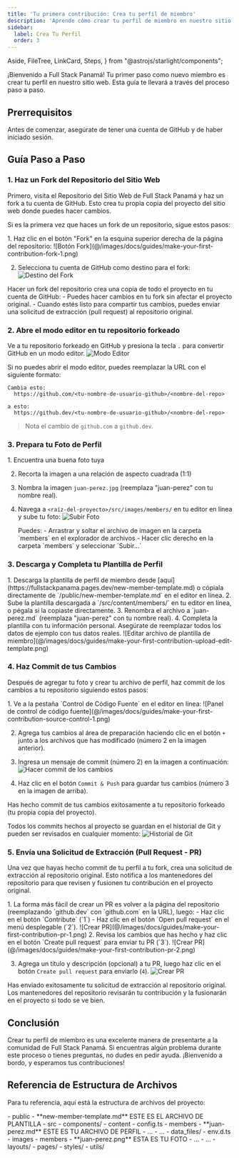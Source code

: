```yaml
---
title: 'Tu primera contribución: Crea tu perfil de miembro'
description: 'Aprende cómo crear tu perfil de miembro en nuestro sitio web'
sidebar:
  label: Crea Tu Perfil
  order: 3
---
```

  Aside,
  FileTree,
  LinkCard,
  Steps,
} from "@astrojs/starlight/components";

¡Bienvenido a Full Stack Panamá! Tu primer paso como nuevo miembro es crear tu perfil en nuestro sitio web. Esta guía te llevará a través del proceso paso a paso.

## Prerrequisitos

Antes de comenzar, asegúrate de tener una cuenta de GitHub y de haber iniciado sesión.

<LinkCard title="¿Nuevo en GitHub?" description="Si eres nuevo en GitHub, consulta nuestra Guía de GitHub para comenzar." href="/docs/guides/github-contribution" />

## Guía Paso a Paso

### 1. Haz un Fork del Repositorio del Sitio Web

Primero, visita el Repositorio del Sitio Web de Full Stack Panamá y haz un fork a tu cuenta de GitHub. Esto crea tu propia copia del proyecto del sitio web donde puedes hacer cambios.

<LinkCard title="Repositorio del Sitio Web de Full Stack Panamá" target="_blank" href="https://github.com/fullstackpanama/website" />

Si es la primera vez que haces un fork de un repositorio, sigue estos pasos:

<Steps>
  1. Haz clic en el botón "Fork" en la esquina superior derecha de la página del repositorio:
    ![Botón Fork](@/images/docs/guides/make-your-first-contribution-fork-1.png)

  2. Selecciona tu cuenta de GitHub como destino para el fork:
    ![Destino del Fork](@/images/docs/guides/make-your-first-contribution-fork-2.png)
</Steps>

<Aside title="¡Tu propia copia de todo el proyecto!" type="note">
  Hacer un fork del repositorio crea una copia de todo el proyecto en tu cuenta de GitHub:
  - Puedes hacer cambios en tu fork sin afectar el proyecto original.
  - Cuando estés listo para compartir tus cambios, puedes enviar una solicitud de extracción (pull request) al repositorio original.
</Aside>

<LinkCard title="Revisa la estructura del proyecto" description="Para tu referencia, aquí está la estructura de archivos del proyecto." href="#referencia-de-estructura-de-archivos" />

### 2. Abre el modo editor en tu repositorio forkeado

Ve a tu repositorio forkeado en GitHub y presiona la tecla `.` para convertir GitHub en un modo editor.
![Modo Editor](@/images/docs/guides/make-your-first-contribution-editor-mode.png)

<Aside title="¿No funciona?" type="note">
  Si no puedes abrir el modo editor, puedes reemplazar la URL con el siguiente formato:

  ```plaintext ins="dev" del="com"
  Cambia esto:
    https://github.com/<tu-nombre-de-usuario-github>/<nombre-del-repo>

  a esto:
    https://github.dev/<tu-nombre-de-usuario-github>/<nombre-del-repo>
  ```

  > Nota el cambio de `github.com` a `github.dev`.

</Aside>

### 3. Prepara tu Foto de Perfil

<Steps>
  1. Encuentra una buena foto tuya

  2. Recorta la imagen a una relación de aspecto cuadrada (1:1)
     <LinkCard title="¿Necesitas ayuda?" target="_blank" href="https://squareanimage.com/squarecrop" />

  3. Nombra la imagen `juan-perez.jpg` (reemplaza "juan-perez" con tu nombre real).

  4. Navega a `<raíz-del-proyecto>/src/images/members/` en tu editor en línea y sube tu foto:
     ![Subir Foto](@/images/docs/guides/make-your-first-contribution-upload-picture.png)
     <Aside title="¿Cómo subir?" type="tip">
       Puedes:
       - Arrastrar y soltar el archivo de imagen en la carpeta `members` en el explorador de archivos
       - Hacer clic derecho en la carpeta `members` y seleccionar `Subir...`
     </Aside>
</Steps>

### 3. Descarga y Completa tu Plantilla de Perfil

<Steps>
  1. Descarga la plantilla de perfil de miembro desde [aquí](https://fullstackpanama.pages.dev/new-member-template.md) o cópiala directamente de `<raíz-del-proyecto>/public/new-member-template.md` en el editor en línea.
  2. Sube la plantilla descargada a `<raíz-del-proyecto>/src/content/members/` en tu editor en línea, o pégala si la copiaste directamente.
  3. Renombra el archivo a `juan-perez.md` (reemplaza "juan-perez" con tu nombre real).
  4. Completa la plantilla con tu información personal. Asegúrate de reemplazar todos los datos de ejemplo con tus datos reales.
     ![Editar archivo de plantilla de miembro](@/images/docs/guides/make-your-first-contribution-upload-edit-template.png)
</Steps>

### 4. Haz Commit de tus Cambios

Después de agregar tu foto y crear tu archivo de perfil, haz commit de los cambios a tu repositorio siguiendo estos pasos:

<Steps>
  1. Ve a la pestaña `Control de Código Fuente` en el editor en línea:
     ![Panel de control de código fuente](@/images/docs/guides/make-your-first-contribution-source-control-1.png)

  2. Agrega tus cambios al área de preparación haciendo clic en el botón `+` junto a los archivos que has modificado (número 2 en la imagen anterior).

  3. Ingresa un mensaje de commit (número 2) en la imagen a continuación:
     ![Hacer commit de los cambios](@/images/docs/guides/make-your-first-contribution-source-control-2.png)

  4. Haz clic en el botón `Commit & Push` para guardar tus cambios (número 3 en la imagen de arriba).
</Steps>

<Aside title="¡Felicidades!" type="tip">

  Has hecho commit de tus cambios exitosamente a tu repositorio forkeado (tu propia copia del proyecto).

  Todos los commits hechos al proyecto se guardan en el historial de Git y pueden ser revisados en cualquier momento:
  ![Historial de Git](@/images/docs/guides/make-your-first-contribution-source-control-3.png)
</Aside>

### 5. Envía una Solicitud de Extracción (Pull Request - PR)
Una vez que hayas hecho commit de tu perfil a tu fork, crea una solicitud de extracción al repositorio original. Esto notifica a los mantenedores del repositorio para que revisen y fusionen tu contribución en el proyecto original.

<Steps>
  1. La forma más fácil de crear un PR es volver a la página del repositorio (reemplazando `github.dev` con `github.com` en la URL), luego:
     - Haz clic en el botón `Contribute` (`1`)
     - Haz clic en el botón `Open pull request` en el menú desplegable (`2`).
       ![Crear PR](@/images/docs/guides/make-your-first-contribution-pr-1.png)
  2. Revisa los cambios que has hecho y haz clic en el botón `Create pull request` para enviar tu PR (`3`).
     ![Crear PR](@/images/docs/guides/make-your-first-contribution-pr-2.png)

  3. Agrega un título y descripción (opcional) a tu PR, luego haz clic en el botón `Create pull request` para enviarlo (`4`).
     ![Crear PR](@/images/docs/guides/make-your-first-contribution-pr-3.png)
</Steps>

<Aside title="¡Felicidades!" type="note">
  Has enviado exitosamente tu solicitud de extracción al repositorio original. Los mantenedores del repositorio revisarán tu contribución y la fusionarán en el proyecto si todo se ve bien.
</Aside>

## Conclusión

Crear tu perfil de miembro es una excelente manera de presentarte a la comunidad de Full Stack Panamá. Si encuentras algún problema durante este proceso o tienes preguntas, no dudes en pedir ayuda. ¡Bienvenido a bordo, y esperamos tus contribuciones!

## Referencia de Estructura de Archivos

Para tu referencia, aquí está la estructura de archivos del proyecto:

<FileTree>
- public
  - **new-member-template.md** ESTE ES EL ARCHIVO DE PLANTILLA
- src
  - components/
  - content
    - config.ts
    - members
      - **juan-perez.md** ESTE ES TU ARCHIVO DE PERFIL
      - ...
    - ...
  - data_files/
  - env.d.ts
  - images
    - members
      - **juan-perez.png** ESTA ES TU FOTO
      - ...
    - ...
  - layouts/
  - pages/
  - styles/
  - utils/
</FileTree>
